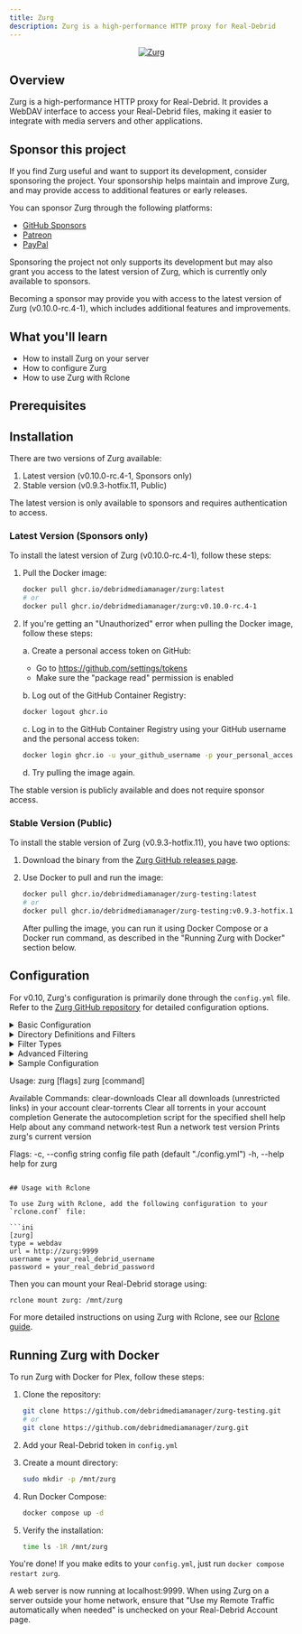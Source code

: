 ```yaml
---
title: Zurg
description: Zurg is a high-performance HTTP proxy for Real-Debrid
---
```



<div align="center">
    <a href="https://github.com/debridmediamanager/zurg-testing">
        <img alt="Zurg" src="/img/zurg/zurg.png"></img>
    </a>
</div>

## Overview

Zurg is a high-performance HTTP proxy for Real-Debrid. It provides a WebDAV interface to access your Real-Debrid files, making it easier to integrate with media servers and other applications.

## Sponsor this project

If you find Zurg useful and want to support its development, consider sponsoring the project. Your sponsorship helps maintain and improve Zurg, and may provide access to additional features or early releases.

You can sponsor Zurg through the following platforms:

- [GitHub Sponsors](https://github.com/sponsors/debridmediamanager)
- [Patreon](https://patreon.com/debridmediamanager)
- [PayPal](https://paypal.me/yowmamasita)

Sponsoring the project not only supports its development but may also grant you access to the latest version of Zurg, which is currently only available to sponsors.

<Callout type="info">
  Becoming a sponsor may provide you with access to the latest version of Zurg (v0.10.0-rc.4-1), which includes additional features and improvements.
</Callout>

## What you'll learn

- How to install Zurg on your server
- How to configure Zurg
- How to use Zurg with Rclone

## Prerequisites

<Cards>
    <Card
        href="/404"
        title="Linux"
        description="Since this guide is for Linux, you need to have a Linux server"
    />
    <Card
        href="/404"
        title="Real-Debrid Account"
        description="A valid Real-Debrid account is required"
    />
    <Card
        href="/404"
        title="Docker"
        description="Docker is required to run Zurg in a containerized environment"
    />
</Cards>

## Installation

There are two versions of Zurg available:

1. Latest version (v0.10.0-rc.4-1, Sponsors only)
2. Stable version (v0.9.3-hotfix.11, Public)

<Callout type="info">
  The latest version is only available to sponsors and requires authentication to access.
</Callout>

### Latest Version (Sponsors only)

To install the latest version of Zurg (v0.10.0-rc.4-1), follow these steps:

1. Pull the Docker image:
   ```bash
   docker pull ghcr.io/debridmediamanager/zurg:latest
   # or
   docker pull ghcr.io/debridmediamanager/zurg:v0.10.0-rc.4-1
   ```

2. If you're getting an "Unauthorized" error when pulling the Docker image, follow these steps:

   a. Create a personal access token on GitHub:
      - Go to https://github.com/settings/tokens
      - Make sure the "package read" permission is enabled
   
   b. Log out of the GitHub Container Registry:
   ```bash
   docker logout ghcr.io
   ```

   c. Log in to the GitHub Container Registry using your GitHub username and the personal access token:
   ```bash
   docker login ghcr.io -u your_github_username -p your_personal_access_token
   ```

   d. Try pulling the image again.

<Callout type="info">
  The stable version is publicly available and does not require sponsor access.
</Callout>

### Stable Version (Public)

To install the stable version of Zurg (v0.9.3-hotfix.11), you have two options:

1. Download the binary from the [Zurg GitHub releases page](https://github.com/debridmediamanager/zurg-testing/releases).

2. Use Docker to pull and run the image:

   ```bash
   docker pull ghcr.io/debridmediamanager/zurg-testing:latest
   # or
   docker pull ghcr.io/debridmediamanager/zurg-testing:v0.9.3-hotfix.11
   ```

   After pulling the image, you can run it using Docker Compose or a Docker run command, as described in the "Running Zurg with Docker" section below.


## Configuration

For v0.10, Zurg's configuration is primarily done through the `config.yml` file. Refer to the [Zurg GitHub repository](https://github.com/debridmediamanager/zurg-testing/wiki/Config-v0.10) for detailed configuration options.

<details>
<summary>Basic Configuration</summary>

```yaml
zurg: v1
token: YOUR_RD_API_TOKEN

enable_repair: true
rar_action: extract
addl_playable_extensions:
  - mp3
  - flac

cache_network_test_results: true

on_library_update: |
  for arg in "$@"
  do
      echo "detected update on: $arg"
  done

auto_analyze_new_torrents: true
```

- `zurg`: Configuration version (currently v1)
- `token`: Your Real-Debrid API token
- `enable_repair`: Enable automatic torrent repair
- `rar_action`: Action for RAR files (extract, delete, or none)
- `addl_playable_extensions`: Additional file extensions to consider playable
- `cache_network_test_results`: Cache network test results
- `on_library_update`: Script to run when the library is updated
- `auto_analyze_new_torrents`: Analyze new torrents for media info

</details>

<details>
<summary>Directory Definitions and Filters</summary>

```yaml
directories:
  anime:
    group: media
    group_order: 10
    filters:
      - and:
        - has_episodes: true
        - any_file_inside_regex: /^\[/
        - any_file_inside_not_regex: /s\d\de\d\d/i

  shows:
    group: media
    group_order: 20
    filters:
      - has_episodes: true

  movies:
    group: media
    group_order: 30
    only_show_the_biggest_file: true
    filters:
      - regex: /.*/

  "4k english shows":
    filters:
      - and:
        - media_info_with_audio_language: eng
        - media_info_resolution: 4k
        - has_episodes: true

  # ... more directory definitions ...
```

Each directory can have:
- `group`: Categorizes directories
- `group_order`: Prioritizes directories within the same group
- `filters`: Conditions to determine which torrents belong in this directory
- `only_show_the_biggest_file`: Show only the largest file in the torrent

</details>

<details>
<summary>Filter Types</summary>

- `regex`, `contains`, `contains_strict`: Filter by torrent name
- `not_regex`, `not_contains`, `not_contains_strict`: Exclude torrents
- `size_gte`, `size_lte`: Filter by torrent size
- `any_file_inside_*`: Apply filtering to file names within the torrent
- `has_episodes`: Detect torrents containing episode sequences
- `is_music`: Detect music torrents
- `media_info_*`: Filter by media information (resolution, bit rate, duration, languages)

</details>

<details>
<summary>Advanced Filtering</summary>

Use nested `and` and `or` to create complex filter logic:

```yaml
filters:
  - and:
      - contains: keyword1
      - not_contains: keyword2
  - or:
      - contains_strict: Keyword3
      - any_file_inside_regex: /pattern/i
```

</details>

<details>
<summary>Sample Configuration</summary>

Here's a more detailed sample configuration:

```yaml
# Zurg configuration version
zurg: v1
token: YOUR_RD_API_TOKEN # https://real-debrid.com/apitoken

# Each token in RD allows some amount of bandwidth daily
# If you need to go over past this limit (e.g. Plex extensive analysis)
# you can buy a new RD account and specify the token here
# download_tokens:
# - ANOTHER_RD_API_TOKEN
# - ANOTHER_RD_API_TOKEN_2

# Do not change this if you are running it inside a docker container
# host: "[::]"
# port: 9999

# You can protect your zurg server with username+password auth
# username: yowmamasita
# password: 1234

# You can proxy all zurg requests like this:
# proxy: "http://[username:password@]host:port"
# proxy: "https://[username:password@]host:port"
# proxy: "socks5://[username:password@]host:port"

# BEWARE! THERE CAN ONLY BE 1 INSTANCE OF ZURG THAT SHOULD REPAIR YOUR TORRENTS
enable_repair: true
# Action to take when encountering RAR files (extract, delete, or none)
rar_action: extract
# Add file extensions that you want to be considered playable and extracted from rar's (not moved to the unplayable directory)
addl_playable_extensions:
- mp3
- flac

# How often should zurg look for broken torrents and repair them?
# repair_every_mins: 60

# How often should zurg remount all your downloads?
# downloads_every_mins: 720

# How often should zurg dump your zurgtorrent files to the dump folder?
# dump_torrents_every_mins: 1440

# RD API timeout setting
# api_timeout_secs: 60

# RD download timeout setting
# download_timeout_secs: 10

# API response failures until considered failed
# retries_until_failed: 2

# Every time zurg runs, it will do tests checking RD download servers reachability
# this setting saves the results in a file so it doesn't run every startup
cache_network_test_results: true

# This is useful for ensuring Plex adds your new content immediately
# Uncomment the next line for triggering a partial scan
# on_library_update: sh plex_update.sh "$@"
# on_library_update: '& C:\zurg\plex_udpdate.ps1 $args'
on_library_update: |
  for arg in "$@"
  do
      echo "detected update on: $arg"
  done

# In order to use media_info_* filters, your torrents need to be analyzed first
auto_analyze_new_torrents: true

# List of directory definitions and their filtering rules
directories:
  # Configuration for anime shows
  anime:
    group: media # directories on different groups have duplicates of the same torrent
    group_order: 10 # group order = priority, it defines who eats first on a group
    filters:
      - and: # you can use nested 'and' & 'or' conditions
        - has_episodes: true # intelligent detection of episode files inside a torrent
        - any_file_inside_regex: /^\[/ # usually anime starts with [ e.g. [SubsPlease]
        - any_file_inside_not_regex: /s\d\de\d\d/i # and usually anime doesn't use SxxExx

  shows:
    group: media
    group_order: 20
    filters:
      - has_episodes: true  # intelligent detection of episode files inside a torrent

  movies:
    group: media  # because anime, shows and movies are in the same group,
    group_order: 30 # and anime and shows has a lower group_order number than movies, all torrents that doesn't fall into the previous 2 will fall into movies
    only_show_the_biggest_file: true # let's not show the other files besides the movie itself
    filters:
      - regex: /.*/ # you cannot leave a directory without filters because it will not have any torrents in it

  # media info directories

  # when you use media_info filters group_order doesn't matter anymore
  # just make sure they are on unique groups
  # in future versions (0.10rc3+), you can opt to omit group completely

  "4k english shows":
    filters:
      - and:
        - media_info_with_audio_language: eng
        - media_info_resolution: 4k
        - has_episodes: true

  "4k foreign shows":
    filters:
      - and:
        - media_info_without_audio_language: eng
```
</details>

Usage:
  zurg [flags]
  zurg [command]

Available Commands:
  clear-downloads Clear all downloads (unrestricted links) in your account
  clear-torrents  Clear all torrents in your account
  completion      Generate the autocompletion script for the specified shell
  help            Help about any command
  network-test    Run a network test
  version         Prints zurg's current version

Flags:
  -c, --config string   config file path (default "./config.yml")
  -h, --help            help for zurg
```

## Usage with Rclone

To use Zurg with Rclone, add the following configuration to your `rclone.conf` file:

```ini
[zurg]
type = webdav
url = http://zurg:9999
username = your_real_debrid_username
password = your_real_debrid_password
```

Then you can mount your Real-Debrid storage using:

```bash
rclone mount zurg: /mnt/zurg
```

For more detailed instructions on using Zurg with Rclone, see our [Rclone guide](/docs/tools/rclone).

## Running Zurg with Docker

To run Zurg with Docker for Plex, follow these steps:

1. Clone the repository:
   ```bash
   git clone https://github.com/debridmediamanager/zurg-testing.git
   # or
   git clone https://github.com/debridmediamanager/zurg.git
   ```

2. Add your Real-Debrid token in `config.yml`

3. Create a mount directory:
   ```bash
   sudo mkdir -p /mnt/zurg
   ```

4. Run Docker Compose:
   ```bash
   docker compose up -d
   ```

5. Verify the installation:
   ```bash
   time ls -1R /mnt/zurg
   ```

You're done! If you make edits to your `config.yml`, just run `docker compose restart zurg`.

<Callout type="info">
  A web server is now running at localhost:9999. When using Zurg on a server outside your home network, ensure that "Use my Remote Traffic automatically when needed" is unchecked on your Real-Debrid Account page.
</Callout>